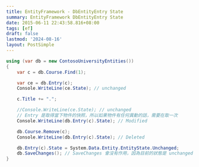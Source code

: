 ```yaml
---
title: EntityFramework - DbEntityEntry State
summary: EntityFramework DbEntityEntry State
date: 2015-06-11 22:43:58.816+08:00
tags: [ef]
draft: false
lastmod: '2024-08-16'
layout: PostSimple
---
```


```csharp
using (var db = new ContosoUniversityEntities())
{
    var c = db.Course.Find(1);

    var ce = db.Entry(c);
    Console.WriteLine(ce.State); // unchanged

    c.Title += ".";

    //Console.WriteLine(ce.State); // unchanged
    // Entry 是取得當下物件的快照，所以如果物件有任何異動的話，需要在取一次
    Console.WriteLine(db.Entry(c).State); // Modified

    db.Course.Remove(c);
    Console.WriteLine(db.Entry(c).State); // Deleted

    db.Entry(c).State = System.Data.Entity.EntityState.Unchanged;
    db.SaveChanges(); // SaveChanges 會沒有作用，因為目前的狀態是 unchanged
}
```

